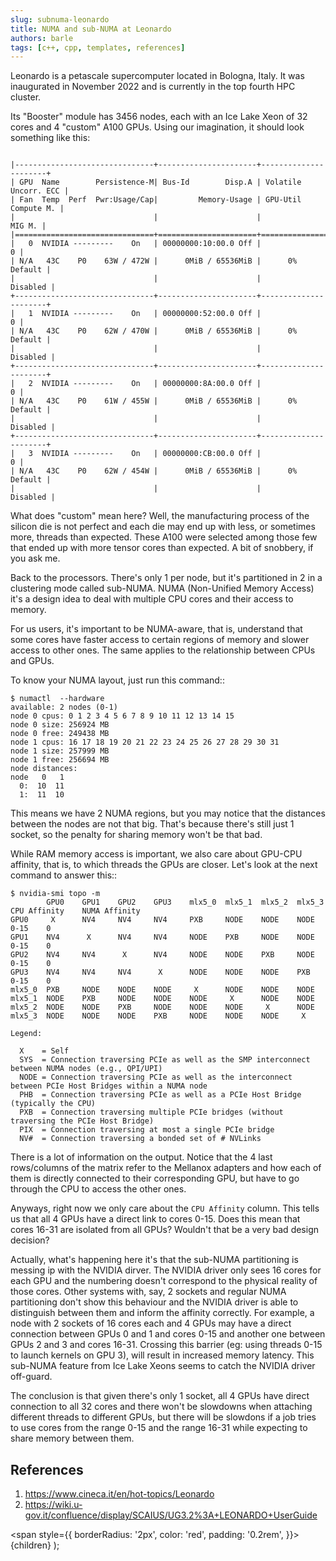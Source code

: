 ```yaml
---
slug: subnuma-leonardo
title: NUMA and sub-NUMA at Leonardo
authors: barle
tags: [c++, cpp, templates, references]
---
```


Leonardo is a petascale supercomputer located in Bologna, Italy. It was inaugurated
in November 2022 and is currently in the top fourth HPC cluster.

Its "Booster" module has 3456 nodes, each with an Ice Lake Xeon of 32 cores and
4 "custom" A100 GPUs. Using our imagination, it should look something like this:

```

|-------------------------------+----------------------+----------------------+
| GPU  Name        Persistence-M| Bus-Id        Disp.A | Volatile Uncorr. ECC |
| Fan  Temp  Perf  Pwr:Usage/Cap|         Memory-Usage | GPU-Util  Compute M. |
|                               |                      |               MIG M. |
|===============================+======================+======================|
|   0  NVIDIA ---------    On   | 00000000:10:00.0 Off |                    0 |
| N/A   43C    P0    63W / 472W |      0MiB / 65536MiB |      0%      Default |
|                               |                      |             Disabled |
+-------------------------------+----------------------+----------------------+
|   1  NVIDIA ---------    On   | 00000000:52:00.0 Off |                    0 |
| N/A   43C    P0    62W / 470W |      0MiB / 65536MiB |      0%      Default |
|                               |                      |             Disabled |
+-------------------------------+----------------------+----------------------+
|   2  NVIDIA ---------    On   | 00000000:8A:00.0 Off |                    0 |
| N/A   43C    P0    61W / 455W |      0MiB / 65536MiB |      0%      Default |
|                               |                      |             Disabled |
+-------------------------------+----------------------+----------------------+
|   3  NVIDIA ---------    On   | 00000000:CB:00.0 Off |                    0 |
| N/A   43C    P0    62W / 454W |      0MiB / 65536MiB |      0%      Default |
|                               |                      |             Disabled |
```

What does "custom" mean here? Well, the manufacturing process of the silicon
die is not perfect and each die may end up with less, or sometimes more, threads
than expected. These A100 were selected among those few that ended up with more
tensor cores than expected. A bit of snobbery, if you ask me.

Back to the processors. There's only 1 per node, but it's partitioned in 2 in a
clustering mode called sub-NUMA. NUMA (Non-Unified Memory Access) it's a design
idea to deal with multiple CPU cores and their access to memory.

For us users, it's important to be NUMA-aware, that is, understand that some
cores have faster access to certain regions of memory and slower access to
other ones. The same applies to the relationship between CPUs and GPUs.

To know your NUMA layout, just run this command::

    $ numactl  --hardware
    available: 2 nodes (0-1)
    node 0 cpus: 0 1 2 3 4 5 6 7 8 9 10 11 12 13 14 15
    node 0 size: 256924 MB
    node 0 free: 249438 MB
    node 1 cpus: 16 17 18 19 20 21 22 23 24 25 26 27 28 29 30 31
    node 1 size: 257999 MB
    node 1 free: 256694 MB
    node distances:
    node   0   1
      0:  10  11
      1:  11  10

This means we have 2 NUMA regions, but you may notice that the distances between
the nodes are not that big. That's because there's still just 1 socket, so the
penalty for sharing memory won't be that bad.

While RAM memory access is important, we also care about GPU-CPU affinity,
that is, to which threads the GPUs are closer. Let's look at the next command to
answer this::

    $ nvidia-smi topo -m
            GPU0    GPU1    GPU2    GPU3    mlx5_0  mlx5_1  mlx5_2  mlx5_3  CPU Affinity    NUMA Affinity
    GPU0     X      NV4     NV4     NV4     PXB     NODE    NODE    NODE    0-15    0
    GPU1    NV4      X      NV4     NV4     NODE    PXB     NODE    NODE    0-15    0
    GPU2    NV4     NV4      X      NV4     NODE    NODE    PXB     NODE    0-15    0
    GPU3    NV4     NV4     NV4      X      NODE    NODE    NODE    PXB     0-15    0
    mlx5_0  PXB     NODE    NODE    NODE     X      NODE    NODE    NODE
    mlx5_1  NODE    PXB     NODE    NODE    NODE     X      NODE    NODE
    mlx5_2  NODE    NODE    PXB     NODE    NODE    NODE     X      NODE
    mlx5_3  NODE    NODE    NODE    PXB     NODE    NODE    NODE     X

    Legend:

      X    = Self
      SYS  = Connection traversing PCIe as well as the SMP interconnect between NUMA nodes (e.g., QPI/UPI)
      NODE = Connection traversing PCIe as well as the interconnect between PCIe Host Bridges within a NUMA node
      PHB  = Connection traversing PCIe as well as a PCIe Host Bridge (typically the CPU)
      PXB  = Connection traversing multiple PCIe bridges (without traversing the PCIe Host Bridge)
      PIX  = Connection traversing at most a single PCIe bridge
      NV#  = Connection traversing a bonded set of # NVLinks

There is a lot of information on the output. Notice that the 4 last rows/columns
of the matrix refer to the Mellanox adapters and how each of them is directly
connected to their corresponding GPU, but have to go through the CPU to access
the other ones.

Anyways, right now we only care about the `CPU Affinity` column.
This tells us that all 4 GPUs have a direct link to cores 0-15. Does this mean
that cores 16-31 are isolated from all GPUs? Wouldn't that be a very bad design
decision?

Actually, what's happening here it's that the sub-NUMA partitioning is messing
ip with the NVIDIA dirver.
The NVIDIA driver only sees 16 cores for each GPU and the numbering doesn't
correspond to the physical reality of those cores. Other systems with, say, 2
sockets and regular NUMA partitioning don't show this behaviour and the NVIDIA
driver is able to distinguish between them and inform the affinity correctly.
For example, a node with 2 sockets of 16 cores each and 4 GPUs may have a direct
connection between GPUs 0 and 1 and cores 0-15 and another one between GPUs 2
and 3 and cores 16-31. Crossing this barrier (eg: using threads 0-15 to launch
kernels on GPU 3), will result in increased memory latency. This sub-NUMA feature
from Ice Lake Xeons seems to catch the NVIDIA driver off-guard.

The conclusion is that given there's only 1 socket, all 4 GPUs
have direct connection to all 32 cores and there won't be slowdowns when
attaching different threads to different GPUs, but there will be slowdons if a
job tries to use cores from the range 0-15 and the range 16-31 while expecting
to share memory between them.


## References

1. https://www.cineca.it/en/hot-topics/Leonardo
2. https://wiki.u-gov.it/confluence/display/SCAIUS/UG3.2%3A+LEONARDO+UserGuide

  <span
    style={{
      borderRadius: '2px',
      color: 'red',
      padding: '0.2rem',
    }}>
    {children}
  </span>
);